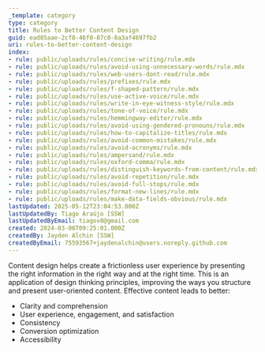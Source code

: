 ```yaml
---
_template: category
type: category
title: Rules to Better Content Design
guid: ead85aae-2cf8-46f0-87c0-8a3af4697fb2
uri: rules-to-better-content-design
index:
- rule: public/uploads/rules/concise-writing/rule.mdx
- rule: public/uploads/rules/avoid-using-unnecessary-words/rule.mdx
- rule: public/uploads/rules/web-users-dont-read/rule.mdx
- rule: public/uploads/rules/prefixes/rule.mdx
- rule: public/uploads/rules/f-shaped-pattern/rule.mdx
- rule: public/uploads/rules/use-active-voice/rule.mdx
- rule: public/uploads/rules/write-in-eye-witness-style/rule.mdx
- rule: public/uploads/rules/tone-of-voice/rule.mdx
- rule: public/uploads/rules/hemmingway-editor/rule.mdx
- rule: public/uploads/rules/avoid-using-gendered-pronouns/rule.mdx
- rule: public/uploads/rules/how-to-capitalize-titles/rule.mdx
- rule: public/uploads/rules/avoid-common-mistakes/rule.mdx
- rule: public/uploads/rules/avoid-acronyms/rule.mdx
- rule: public/uploads/rules/ampersand/rule.mdx
- rule: public/uploads/rules/oxford-comma/rule.mdx
- rule: public/uploads/rules/distinguish-keywords-from-content/rule.mdx
- rule: public/uploads/rules/avoid-repetition/rule.mdx
- rule: public/uploads/rules/avoid-full-stops/rule.mdx
- rule: public/uploads/rules/format-new-lines/rule.mdx
- rule: public/uploads/rules/make-data-fields-obvious/rule.mdx
lastUpdated: 2025-05-12T23:04:53.000Z
lastUpdatedBy: Tiago Araújo [SSW]
lastUpdatedByEmail: tiagov8@gmail.com
created: 2024-03-06T09:25:01.000Z
createdBy: Jayden Alchin [SSW]
createdByEmail: 75593567+jaydenalchin@users.noreply.github.com
---
```


Content design helps create a frictionless user experience by presenting the right information in the right way and at the right time. This is an application of design thinking principles, improving the ways you structure and present user-oriented content. Effective content leads to better:

* Clarity and comprehension
* User experience, engagement, and satisfaction
* Consistency
* Conversion optimization
* Accessibility
